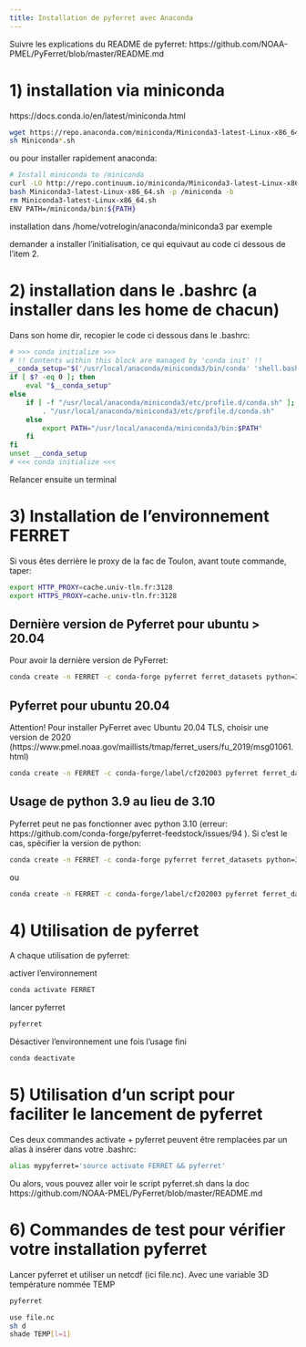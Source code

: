```yaml
---
title: Installation de pyferret avec Anaconda
---
```



Suivre les explications du README de pyferret: https://github.com/NOAA-PMEL/PyFerret/blob/master/README.md

# 1) installation via miniconda
https://docs.conda.io/en/latest/miniconda.html
```bash
wget https://repo.anaconda.com/miniconda/Miniconda3-latest-Linux-x86_64.sh (script .sh à adapter suivant la page html ci dessu)
sh Miniconda*.sh
```

ou pour installer rapidement anaconda:
```bash
# Install miniconda to /miniconda
curl -LO http://repo.continuum.io/miniconda/Miniconda3-latest-Linux-x86_64.sh
bash Miniconda3-latest-Linux-x86_64.sh -p /miniconda -b
rm Miniconda3-latest-Linux-x86_64.sh
ENV PATH=/miniconda/bin:${PATH}
```

installation dans /home/votrelogin/anaconda/miniconda3 par exemple

demander a installer l'initialisation, ce qui equivaut au code ci dessous de l'item 2.

# 2) installation dans le .bashrc  (a installer dans les home de chacun)
Dans son home dir, recopier le code ci dessous dans le .bashrc:
```bash
# >>> conda initialize >>>
# !! Contents within this block are managed by 'conda init' !!
__conda_setup="$('/usr/local/anaconda/miniconda3/bin/conda' 'shell.bash' 'hook' 2> /dev/null)"
if [ $? -eq 0 ]; then
    eval "$__conda_setup"
else
    if [ -f "/usr/local/anaconda/miniconda3/etc/profile.d/conda.sh" ]; then
        . "/usr/local/anaconda/miniconda3/etc/profile.d/conda.sh"
    else
        export PATH="/usr/local/anaconda/miniconda3/bin:$PATH"
    fi
fi
unset __conda_setup
# <<< conda initialize <<<
```

Relancer ensuite un terminal

# 3) Installation de l'environnement FERRET

Si vous êtes derrière le proxy de la fac de Toulon, avant toute commande, taper:
```bash
export HTTP_PROXY=cache.univ-tln.fr:3128
export HTTPS_PROXY=cache.univ-tln.fr:3128
```

## Dernière version de Pyferret pour ubuntu > 20.04

Pour avoir la dernière version de PyFerret:
```bash
conda create -n FERRET -c conda-forge pyferret ferret_datasets python=3.9 --yes
```

## Pyferret pour ubuntu 20.04

Attention! Pour installer PyFerret avec Ubuntu 20.04 TLS, choisir une version de 2020 (https://www.pmel.noaa.gov/maillists/tmap/ferret_users/fu_2019/msg01061.html)
```bash
conda create -n FERRET -c conda-forge/label/cf202003 pyferret ferret_datasets python=3.9 --yes
```

## Usage de python 3.9 au lieu de 3.10

Pyferret peut ne pas fonctionner avec python 3.10 (erreur: https://github.com/conda-forge/pyferret-feedstock/issues/94 ).  Si c'est le cas, spécifier la version de python:
```bash
conda create -n FERRET -c conda-forge pyferret ferret_datasets python=3.9 --yes
```
ou
```bash
conda create -n FERRET -c conda-forge/label/cf202003 pyferret ferret_datasets python=3.9 --yes
```

# 4) Utilisation de pyferret
A chaque utilisation de pyferret:

activer l'environnement
```bash
conda activate FERRET
```

lancer pyferret

```bash
pyferret
```

Désactiver l'environnement une fois l'usage fini
```bash
conda deactivate
```

# 5) Utilisation d'un script pour faciliter le lancement de pyferret

Ces deux commandes activate + pyferret  peuvent être remplacées par un alias à insérer dans votre .bashrc:
```bash
alias mypyferret='source activate FERRET && pyferret'
```

Ou alors, vous pouvez aller voir le script pyferret.sh dans la doc https://github.com/NOAA-PMEL/PyFerret/blob/master/README.md

# 6) Commandes de test pour vérifier votre installation pyferret

Lancer pyferret et utiliser un netcdf (ici file.nc).
Avec une variable 3D température nommée TEMP
```bash
pyferret
```

```bash
use file.nc
sh d
shade TEMP[l=1]
```

